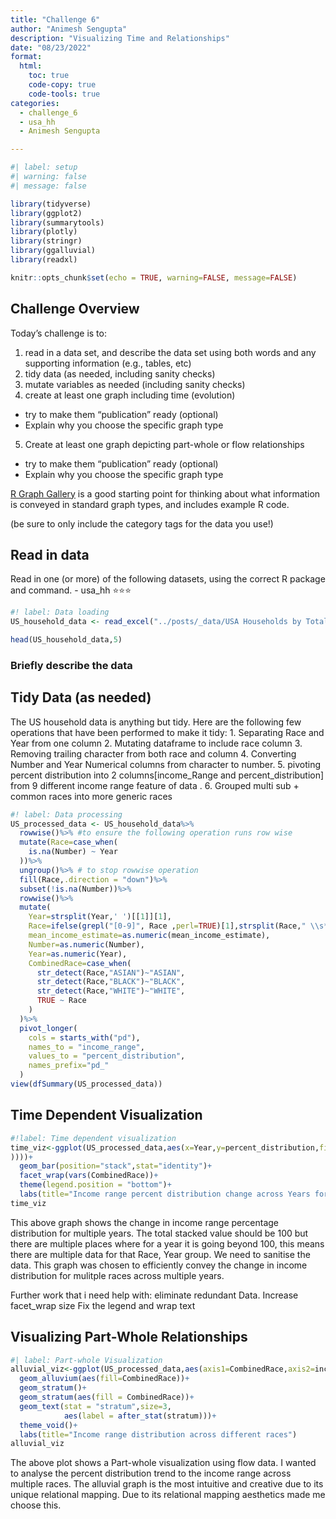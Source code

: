 ```yaml
---
title: "Challenge 6"
author: "Animesh Sengupta"
description: "Visualizing Time and Relationships"
date: "08/23/2022"
format:
  html:
    toc: true
    code-copy: true
    code-tools: true
categories:
  - challenge_6
  - usa_hh
  - Animesh Sengupta

---
```


```r
#| label: setup
#| warning: false
#| message: false

library(tidyverse)
library(ggplot2)
library(summarytools)
library(plotly)
library(stringr)
library(ggalluvial)
library(readxl)

knitr::opts_chunk$set(echo = TRUE, warning=FALSE, message=FALSE)
```

## Challenge Overview

Today's challenge is to:

1)  read in a data set, and describe the data set using both words and any supporting information (e.g., tables, etc)
2)  tidy data (as needed, including sanity checks)
3)  mutate variables as needed (including sanity checks)
4)  create at least one graph including time (evolution)
   - try to make them "publication" ready (optional)
   - Explain why you choose the specific graph type
5)  Create at least one graph depicting part-whole or flow relationships
   - try to make them "publication" ready (optional)
   - Explain why you choose the specific graph type

[R Graph Gallery](https://r-graph-gallery.com/) is a good starting point for thinking about what information is conveyed in standard graph types, and includes example R code.

(be sure to only include the category tags for the data you use!)

## Read in data

Read in one (or more) of the following datasets, using the correct R package and command.
  - usa_hh ⭐⭐⭐


```r
#! label: Data loading
US_household_data <- read_excel("../posts/_data/USA Households by Total Money Income, Race, and Hispanic Origin of Householder 1967 to 2019.xlsx",skip = 5, n_max = 353, col_names = c( "Year", "Number","Total","pd_<15000","pd_15000-24999","pd_25000-34999","pd_35000-49999","pd_50000-74999","pd_75000-99999","pd_100000-149999","pd_150000-199999","pd_>200000","median_income_estimate","median_income_moe","mean_income_estimate","mean_income_moe"))

head(US_household_data,5)
```

### Briefly describe the data

## Tidy Data (as needed)

The US household data is anything but tidy. Here are the following few operations that have been performed to make it tidy:
1. Separating Race and Year from one column
2. Mutating dataframe to include race column
3. Removing trailing character from both race and column
4. Converting Number and Year Numerical columns from character to number.
5. pivoting percent distribution into 2 columns[income_Range and percent_distribution] from 9 different income range feature of data .
6. Grouped multi sub + common races into more generic races

```r
#! label: Data processing
US_processed_data <- US_household_data%>%
  rowwise()%>% #to ensure the following operation runs row wise
  mutate(Race=case_when(
    is.na(Number) ~ Year
  ))%>%
  ungroup()%>% # to stop rowwise operation
  fill(Race,.direction = "down")%>%
  subset(!is.na(Number))%>%
  rowwise()%>%
  mutate(
    Year=strsplit(Year,' ')[[1]][1],
    Race=ifelse(grepl("[0-9]", Race ,perl=TRUE)[1],strsplit(Race," \\s*(?=[^ ]+$)",perl=TRUE)[[1]][1],Race),
    mean_income_estimate=as.numeric(mean_income_estimate),
    Number=as.numeric(Number),
    Year=as.numeric(Year),
    CombinedRace=case_when(
      str_detect(Race,"ASIAN")~"ASIAN",
      str_detect(Race,"BLACK")~"BLACK",
      str_detect(Race,"WHITE")~"WHITE",
      TRUE ~ Race
    )
  )%>%
  pivot_longer(
    cols = starts_with("pd"),
    names_to = "income_range",
    values_to = "percent_distribution",
    names_prefix="pd_"
  )
view(dfSummary(US_processed_data))

```

## Time Dependent Visualization
```r
#!label: Time dependent visualization
time_viz<-ggplot(US_processed_data,aes(x=Year,y=percent_distribution,fill=factor(income_range, levels=c(">200000","150000-199999","100000-149999","75000-99999","50000-74999","35000-49999","25000-34999","15000-24999","<15000"
))))+
  geom_bar(position="stack",stat="identity")+
  facet_wrap(vars(CombinedRace))+
  theme(legend.position = "bottom")+
  labs(title="Income range percent distribution change across Years for every Race Category")
time_viz
```
This above graph shows the change in income range percentage distribution for multiple years. The total stacked value should be 100 but there are multiple places where for a year it is going beyond 100, this means there are multiple data for that Race, Year group. We need to sanitise the data. This graph was chosen to efficiently convey the change in income distribution for mulitple races across multiple years.

Further work that i need help with:
eliminate redundant Data.
Increase facet_wrap size
Fix the legend and wrap text


## Visualizing Part-Whole Relationships
```r
#| label: Part-whole Visualization
alluvial_viz<-ggplot(US_processed_data,aes(axis1=CombinedRace,axis2=income_range,y=percent_distribution))+
  geom_alluvium(aes(fill=CombinedRace))+
  geom_stratum()+
  geom_stratum(aes(fill = CombinedRace))+
  geom_text(stat = "stratum",size=3,
            aes(label = after_stat(stratum)))+
  theme_void()+
  labs(title="Income range distribution across different races")
alluvial_viz
```

The above plot shows a Part-whole visualization using flow data. I wanted to analyse the percent distribution trend to the income range across multiple races. The alluvial graph is the most intuitive and creative due to its unique relational mapping. Due to its relational mapping aesthetics made me choose this. 
